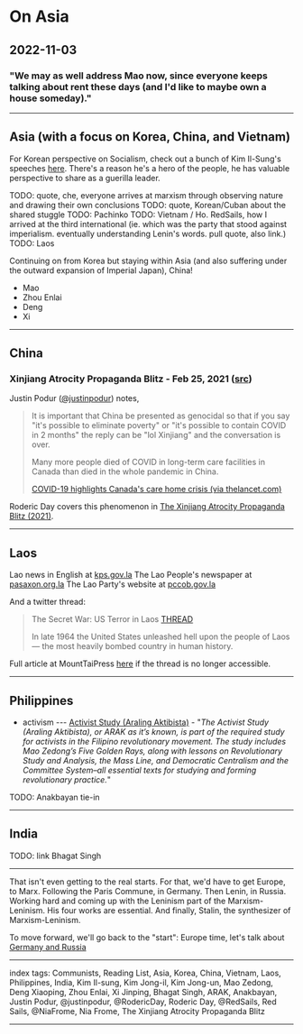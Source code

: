 # On Asia

## 2022-11-03

### "We may as well address Mao now, since everyone keeps talking about rent these days (and I'd like to maybe own a house someday)."

---

## Asia (with a focus on Korea, China, and Vietnam)

For Korean perspective on Socialism, check out a bunch of Kim Il-Sung's speeches [here](https://www.goodreads.com/book/show/60734264-socialist-education-in-korea). There's a reason he's a hero of the people, he has valuable perspective to share as a guerilla leader.



TODO: quote, che, everyone arrives at marxism through observing nature and drawing their own conclusions
TODO: quote, Korean/Cuban about the shared stuggle
TODO: Pachinko
TODO: Vietnam / Ho. RedSails, how I arrived at the third international (ie. which was the party that stood against imperialism. eventually understanding Lenin's words. pull quote, also link.)
TODO: Laos

Continuing on from Korea but staying within Asia (and also suffering under the outward expansion of Imperial Japan), China!

- Mao
- Zhou Enlai
- Deng
- Xi

---

## China

### Xinjiang Atrocity Propaganda Blitz - Feb 25, 2021 ([src](https://twitter.com/justinpodur/status/1365072793214349317))

Justin Podur ([@justinpodur](https://twitter.com/justinpodur)) notes,

> It is important that China be presented as genocidal so that if you say "it's possible to eliminate poverty" or "it's possible to contain COVID in 2 months" the reply can be "lol Xinjiang" and the conversation is over.
>
> Many more people died of COVID in long-term care facilities in Canada than died in the whole pandemic in China. 
>
> [COVID-19 highlights Canada's care home crisis (via thelancet.com)](https://thelancet.com/journals/lancet/article/PIIS0140-6736(21)00083-0/fulltext)

Roderic Day covers this phenomenon in [The Xinjiang Atrocity Propaganda Blitz (2021)](https://redsails.org/the-xinjiang-atrocity-propaganda-blitz/).

---

## Laos

Lao news in English at [kps.gov.la](kpl.gov.la/En/Default.aspx)
The Lao People's newspaper at [pasaxon.org.la](pasaxon.org.la)
The Lao Party's website at [pccob.gov.la](pccob.gov.la)

And a twitter thread:

> The Secret War: US Terror in Laos [THREAD](https://twitter.com/MLReadingHub/status/1583820492707811328?t=WGucsoIce0MGG9CWlRbEYQ&s=19)
> 
> In late 1964 the United States unleashed hell upon the people of Laos — the most heavily bombed country in human history.

Full article at MountTaiPress [here](https://www.mounttai.press/articles/the-secret-war-us-terror-in-laos) if the thread is no longer accessible.

---

## Philippines

- activism
--- [Activist Study (Araling Aktibista)](https://foreignlanguages.press/colorful-classics/activist-study-araling-aktibista-arak/) - "_The Activist Study (Araling Aktibista), or ARAK as it’s known, is part of the required study for activists in the Filipino revolutionary movement. The study includes Mao Zedong’s Five Golden Rays, along with lessons on Revolutionary Study and Analysis, the Mass Line, and Democratic Centralism and the Committee System–all essential texts for studying and forming revolutionary practice._"

TODO: Anakbayan tie-in

---

## India

TODO: link Bhagat Singh

---

That isn't even getting to the real starts. For that, we'd have to get Europe, to Marx. Following the Paris Commune, in Germany. Then Lenin, in Russia. Working hard and coming up with the Leninism part of the Marxism-Leninism. His four works are essential. And finally, Stalin, the synthesizer of Marxism-Leninism.

To move forward, we'll go back to the "start": Europe time, let's talk about [Germany and Russia](/posts/on-europe)

---

index tags: Communists, Reading List, Asia, Korea, China, Vietnam, Laos, Philippines, India, Kim Il-sung, Kim Jong-il, Kim Jong-un, Mao Zedong, Deng Xiaoping, Zhou Enlai, Xi Jinping, Bhagat Singh, ARAK, Anakbayan, Justin Podur, @justinpodur, @RodericDay, Roderic Day, @RedSails, Red Sails, @NiaFrome, Nia Frome, The Xinjiang Atrocity Propaganda Blitz

---
